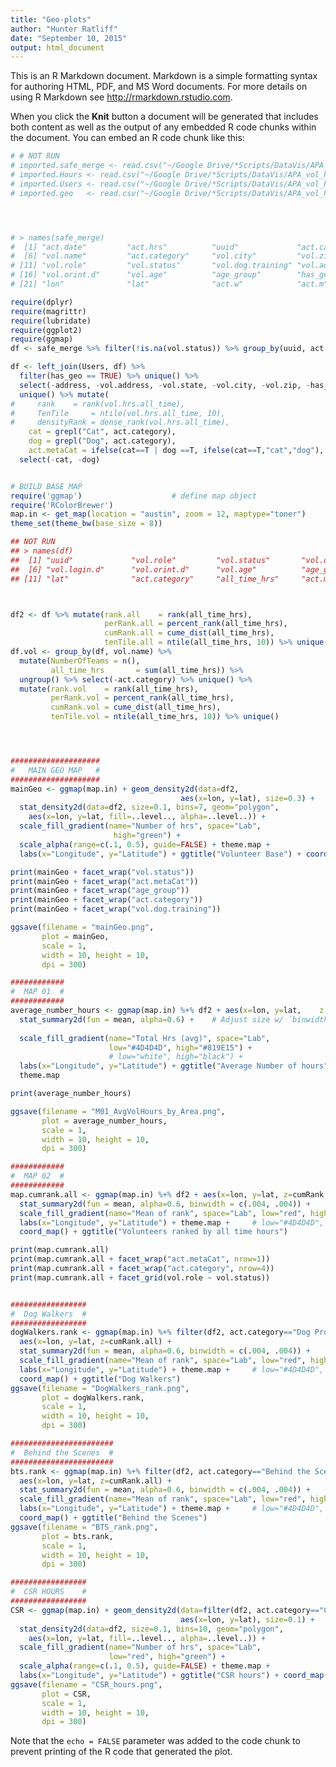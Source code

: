 ```yaml
---
title: "Geo-plots"
author: "Hunter Ratliff"
date: "September 10, 2015"
output: html_document
---
```


This is an R Markdown document. Markdown is a simple formatting syntax for authoring HTML, PDF, and MS Word documents. For more details on using R Markdown see <http://rmarkdown.rstudio.com>.

When you click the **Knit** button a document will be generated that includes both content as well as the output of any embedded R code chunks within the document. You can embed an R code chunk like this:

```r
# # NOT RUN
# imported.safe_merge <- read.csv("~/Google Drive/*Scripts/DataVis/APA_vol_hours/safe_merge-CSV.csv")
# imported.Hours <- read.csv("~/Google Drive/*Scripts/DataVis/APA_vol_hours/hours-CSV.csv")
# imported.Users <- read.csv("~/Google Drive/*Scripts/DataVis/APA_vol_hours/users-CSV.csv")
# imported.geo   <- read.csv("~/Google Drive/*Scripts/DataVis/APA_vol_hours/LatLong.csv")




# > names(safe_merge)
#  [1] "act.date"         "act.hrs"          "uuid"             "act.category.id"  "act.id"          
#  [6] "vol.name"         "act.category"     "vol.city"         "vol.zip"          "vol.state"       
# [11] "vol.role"         "vol.status"       "vol.dog.training" "vol.address"      "vol.login.d"     
# [16] "vol.orint.d"      "vol.age"          "age_group"        "has_geo"          "address"         
# [21] "lon"              "lat"              "act.w"            "act.m"            "act.y"           


```



```r
require(dplyr)
require(magrittr)
require(lubridate)
require(ggplot2)
require(ggmap)
df <- safe_merge %>% filter(!is.na(vol.status)) %>% group_by(uuid, act.category) %>% summarise(all_time_hrs = sum(act.hrs))

df <- left_join(Users, df) %>% 
  filter(has_geo == TRUE) %>% unique() %>%
  select(-address, -vol.address, -vol.state, -vol.city, -vol.zip, -has_geo) %>% 
  unique() %>% mutate(
#     rank    = rank(vol.hrs.all_time),
#     TenTile     = ntile(vol.hrs.all_time, 10),
#     densityRank = dense_rank(vol.hrs.all_time),
    cat = grepl("Cat", act.category),
    dog = grepl("Dog", act.category),
    act.metaCat = ifelse(cat==T | dog ==T, ifelse(cat==T,"cat","dog"), "other")) %>% 
  select(-cat, -dog)


# BUILD BASE MAP
require('ggmap')                    # define map object
require('RColorBrewer')
map.in <- get_map(location = "austin", zoom = 12, maptype="toner")
theme_set(theme_bw(base_size = 8))

## NOT RUN
## > names(df)
##  [1] "uuid"             "vol.role"         "vol.status"       "vol.dog.training" "vol.name"        
##  [6] "vol.login.d"      "vol.orint.d"      "vol.age"          "age_group"        "lon"             
## [11] "lat"              "act.category"     "all_time_hrs"     "act.metaCat" 



df2 <- df %>% mutate(rank.all    = rank(all_time_hrs),
                     perRank.all = percent_rank(all_time_hrs),
                     cumRank.all = cume_dist(all_time_hrs),
                     tenTile.all = ntile(all_time_hrs, 10)) %>% unique()
df.vol <- group_by(df, vol.name) %>% 
  mutate(NumberOfTeams = n(),
         all_time_hrs       = sum(all_time_hrs)) %>% 
  ungroup() %>% select(-act.category) %>% unique() %>%
  mutate(rank.vol    = rank(all_time_hrs),
         perRank.vol = percent_rank(all_time_hrs),
         cumRank.vol = cume_dist(all_time_hrs),
         tenTile.vol = ntile(all_time_hrs, 10)) %>% unique()




####################
#   MAIN GEO MAP   #
####################
mainGeo <- ggmap(map.in) + geom_density2d(data=df2,
                                      aes(x=lon, y=lat), size=0.3) + 
  stat_density2d(data=df2, size=0.1, bins=7, geom="polygon",
    aes(x=lon, y=lat, fill=..level.., alpha=..level..)) +
  scale_fill_gradient(name="Number of hrs", space="Lab",
                       high="green") + 
  scale_alpha(range=c(.1, 0.5), guide=FALSE) + theme.map +
  labs(x="Longitude", y="Latitude") + ggtitle("Volunteer Base") + coord_map()

print(mainGeo + facet_wrap("vol.status"))
print(mainGeo + facet_wrap("act.metaCat"))
print(mainGeo + facet_wrap("age_group"))
print(mainGeo + facet_wrap("act.category"))
print(mainGeo + facet_wrap("vol.dog.training"))

ggsave(filename = "mainGeo.png",
       plot = mainGeo,
       scale = 1,
       width = 10, height = 10,
       dpi = 300)

############
#  MAP 01  #
############
average_number_hours <- ggmap(map.in) %+% df2 + aes(x=lon, y=lat,    z = all_time_hrs) + 
  stat_summary2d(fun = mean, alpha=0.6) +    # Adjust size w/ `binwidth = c(.02, .02)`
  
  scale_fill_gradient(name="Total Hrs (avg)", space="Lab",
                      low="#4D4D4D", high="#819E15") + 
                      # low="white", high="black") + 
  labs(x="Longitude", y="Latitude") + ggtitle("Average Number of hours") + coord_map() +
  theme.map

print(average_number_hours)

ggsave(filename = "M01_AvgVolHours_by_Area.png",
       plot = average_number_hours,
       scale = 1,
       width = 10, height = 10,
       dpi = 300)

############
#  MAP 02  #
############
map.cumrank.all <- ggmap(map.in) %+% df2 + aes(x=lon, y=lat, z=cumRank.all) + 
  stat_summary2d(fun = mean, alpha=0.6, binwidth = c(.004, .004)) +
  scale_fill_gradient(name="Mean of rank", space="Lab", low="red", high="green") + 
  labs(x="Longitude", y="Latitude") + theme.map +     # low="#4D4D4D", high="#819E15") + 
  coord_map() + ggtitle("Volunteers ranked by all time hours") 

print(map.cumrank.all)
print(map.cumrank.all + facet_wrap("act.metaCat", nrow=1))
print(map.cumrank.all + facet_wrap("act.category", nrow=4))
print(map.cumrank.all + facet_grid(vol.role ~ vol.status))


#################
#  Dog Walkers  #
#################
dogWalkers.rank <- ggmap(map.in) %+% filter(df2, act.category=="Dog Program - TLAC") + 
  aes(x=lon, y=lat, z=cumRank.all) + 
  stat_summary2d(fun = mean, alpha=0.6, binwidth = c(.004, .004)) +
  scale_fill_gradient(name="Mean of rank", space="Lab", low="red", high="green") + 
  labs(x="Longitude", y="Latitude") + theme.map +     # low="#4D4D4D", high="#819E15") + 
  coord_map() + ggtitle("Dog Walkers") 
ggsave(filename = "DogWalkers_rank.png",
       plot = dogWalkers.rank,
       scale = 1,
       width = 10, height = 10,
       dpi = 300)

#######################
#  Behind the Scenes  #
#######################         
bts.rank <- ggmap(map.in) %+% filter(df2, act.category=="Behind the Scenes") + 
  aes(x=lon, y=lat, z=cumRank.all) + 
  stat_summary2d(fun = mean, alpha=0.6, binwidth = c(.004, .004)) +
  scale_fill_gradient(name="Mean of rank", space="Lab", low="red", high="green") + 
  labs(x="Longitude", y="Latitude") + theme.map +     # low="#4D4D4D", high="#819E15") + 
  coord_map() + ggtitle("Behind the Scenes")
ggsave(filename = "BTS_rank.png",
       plot = bts.rank,
       scale = 1,
       width = 10, height = 10,
       dpi = 300)

#################
#  CSR HOURS    #
#################
CSR <- ggmap(map.in) + geom_density2d(data=filter(df2, act.category=="Community Service Restitution"),
                                      aes(x=lon, y=lat), size=0.1) + 
  stat_density2d(data=df2, size=0.1, bins=10, geom="polygon",
    aes(x=lon, y=lat, fill=..level.., alpha=..level..)) +
  scale_fill_gradient(name="Number of hrs", space="Lab",
                      low="red", high="green") + 
  scale_alpha(range=c(.1, 0.5), guide=FALSE) + theme.map +
  labs(x="Longitude", y="Latitude") + ggtitle("CSR hours") + coord_map()
ggsave(filename = "CSR_hours.png",
       plot = CSR,
       scale = 1,
       width = 10, height = 10,
       dpi = 300)


```

Note that the `echo = FALSE` parameter was added to the code chunk to prevent printing of the R code that generated the plot.
